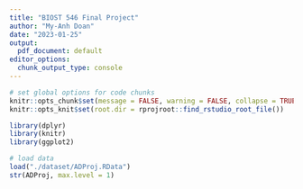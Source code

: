 ```yaml
---
title: "BIOST 546 Final Project"
author: "My-Anh Doan"
date: "2023-01-25"
output:
  pdf_document: default
editor_options:
  chunk_output_type: console
---
```


```r
# set global options for code chunks
knitr::opts_chunk$set(message = FALSE, warning = FALSE, collapse = TRUE)
knitr::opts_knit$set(root.dir = rprojroot::find_rstudio_root_file())

library(dplyr)
library(knitr)
library(ggplot2)

```

```r
# load data
load("./dataset/ADProj.RData")
str(ADProj, max.level = 1)

```

